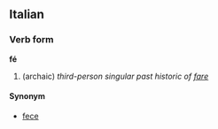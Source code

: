 ==Italian==
===Verb form===
'''fé'''

# (archaic) ''third-person singular past historic of [[fare]]''

====Synonym====
*[[fece]]